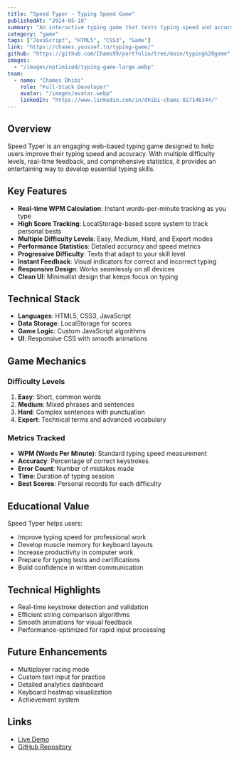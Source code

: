 ```yaml
---
title: "Speed Typer - Typing Speed Game"
publishedAt: "2024-05-10"
summary: "An interactive typing game that tests typing speed and accuracy with different difficulty levels, real-time WPM calculation, and performance statistics."
category: "game"
tags: ["JavaScript", "HTML5", "CSS3", "Game"]
link: "https://chames.youssef.tn/typing-game/"
github: "https://github.com/Chams99/portfolio/tree/main/typing%20game"
images:
  - "/images/optimized/typing-game-large.webp"
team:
  - name: "Chames Dhibi"
    role: "Full-Stack Developer"
    avatar: "/images/avatar.webp"
    linkedIn: "https://www.linkedin.com/in/dhibi-chams-827146344/"
---
```


## Overview

Speed Typer is an engaging web-based typing game designed to help users improve their typing speed and accuracy. With multiple difficulty levels, real-time feedback, and comprehensive statistics, it provides an entertaining way to develop essential typing skills.

## Key Features

- **Real-time WPM Calculation**: Instant words-per-minute tracking as you type
- **High Score Tracking**: LocalStorage-based score system to track personal bests
- **Multiple Difficulty Levels**: Easy, Medium, Hard, and Expert modes
- **Performance Statistics**: Detailed accuracy and speed metrics
- **Progressive Difficulty**: Texts that adapt to your skill level
- **Instant Feedback**: Visual indicators for correct and incorrect typing
- **Responsive Design**: Works seamlessly on all devices
- **Clean UI**: Minimalist design that keeps focus on typing

## Technical Stack

- **Languages**: HTML5, CSS3, JavaScript
- **Data Storage**: LocalStorage for scores
- **Game Logic**: Custom JavaScript algorithms
- **UI**: Responsive CSS with smooth animations

## Game Mechanics

### Difficulty Levels

1. **Easy**: Short, common words
2. **Medium**: Mixed phrases and sentences
3. **Hard**: Complex sentences with punctuation
4. **Expert**: Technical terms and advanced vocabulary

### Metrics Tracked

- **WPM (Words Per Minute)**: Standard typing speed measurement
- **Accuracy**: Percentage of correct keystrokes
- **Error Count**: Number of mistakes made
- **Time**: Duration of typing session
- **Best Scores**: Personal records for each difficulty

## Educational Value

Speed Typer helps users:
- Improve typing speed for professional work
- Develop muscle memory for keyboard layouts
- Increase productivity in computer work
- Prepare for typing tests and certifications
- Build confidence in written communication

## Technical Highlights

- Real-time keystroke detection and validation
- Efficient string comparison algorithms
- Smooth animations for visual feedback
- Performance-optimized for rapid input processing

## Future Enhancements

- Multiplayer racing mode
- Custom text input for practice
- Detailed analytics dashboard
- Keyboard heatmap visualization
- Achievement system

## Links

- [Live Demo](https://chames.youssef.tn/typing-game/)
- [GitHub Repository](https://github.com/Chams99/portfolio/tree/main/typing%20game)

